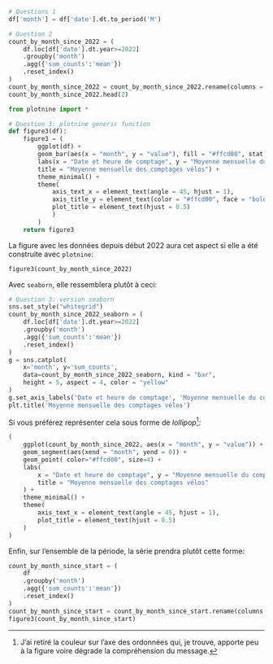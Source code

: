 ```python
# Questions 1
df['month'] = df['date'].dt.to_period('M')
```

```python
# Question 2
count_by_month_since_2022 = (
    df.loc[df['date'].dt.year>=2022]
    .groupby('month')
    .agg({'sum_counts':'mean'})
    .reset_index()
)
count_by_month_since_2022 = count_by_month_since_2022.rename(columns = {"sum_counts": "value"})
count_by_month_since_2022.head(2)
```

```python
from plotnine import *

# Question 3: plotnine generic function
def figure3(df):
    figure3 = (
        ggplot(df) +
        geom_bar(aes(x = "month", y = "value"), fill = "#ffcd00", stat = "identity") +
        labs(x = "Date et heure de comptage", y = "Moyenne mensuelle du comptage par heure\nsur la période sélectionnée",
        title = "Moyenne mensuelle des comptages vélos") +
        theme_minimal() +
        theme(
            axis_text_x = element_text(angle = 45, hjust = 1),
            axis_title_y = element_text(color = "#ffcd00", face = "bold"),
            plot_title = element_text(hjust = 0.5)
            )
        )
    return figure3
```


La figure avec les données depuis début 2022 aura cet aspect si elle a été construite avec `plotnine`:

```python
figure3(count_by_month_since_2022)
```

Avec `seaborn`, elle ressemblera plutôt à ceci:

```python
# Question 3: version seaborn
sns.set_style("whitegrid")
count_by_month_since_2022_seaborn = (
    df.loc[df['date'].dt.year>=2022]
    .groupby('month')
    .agg({'sum_counts':'mean'})
    .reset_index()
)
g = sns.catplot(
    x='month', y='sum_counts',
    data=count_by_month_since_2022_seaborn, kind = "bar",
    height = 5, aspect = 4, color = "yellow"
)
g.set_axis_labels('Date et heure de comptage', 'Moyenne mensuelle du comptage par heure sur la période sélectionnée')
plt.title('Moyenne mensuelle des comptages vélos')
```


Si vous préférez représenter cela sous forme de _lollipop_[^notecouleur]:

```python
(
    ggplot(count_by_month_since_2022, aes(x = "month", y = "value")) +
    geom_segment(aes(xend = "month", yend = 0)) +
    geom_point( color="#ffcd00", size=4) +
    labs(
        x = "Date et heure de comptage", y = "Moyenne mensuelle du comptage par heure\nsur la période sélectionnée",
        title = "Moyenne mensuelle des comptages vélos"
    ) +
    theme_minimal() +
    theme(
        axis_text_x = element_text(angle = 45, hjust = 1),
        plot_title = element_text(hjust = 0.5)
    )
)
```

Enfin, sur l'ensemble de la période, la série prendra plutôt cette forme:

```python
count_by_month_since_start = (
    df
    .groupby('month')
    .agg({'sum_counts':'mean'})
    .reset_index()
)
count_by_month_since_start = count_by_month_since_start.rename(columns = {"sum_counts": "value"})
figure3(count_by_month_since_start)
```

[^notecouleur]: J'ai retiré la couleur sur l'axe des ordonnées qui, je trouve,
apporte peu à la figure voire dégrade la compréhension du message.
